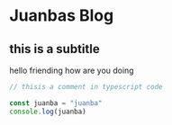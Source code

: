 # Juanbas Blog
## this is a subtitle

hello friending how are you doing

``` typescript
// thisis a comment in typescript code

const juanba = "juanba"
console.log(juanba)
```
